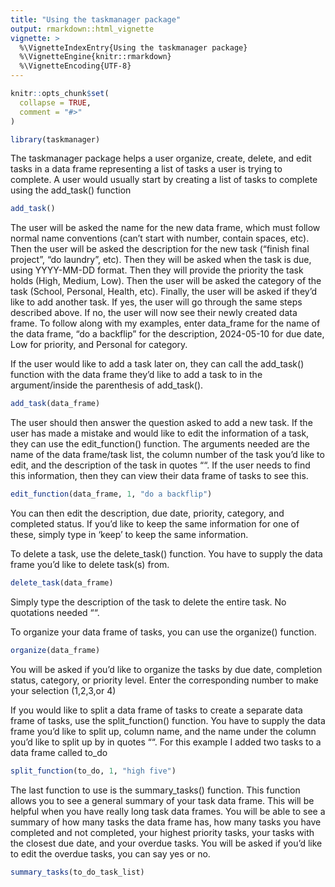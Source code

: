 ```yaml
---
title: "Using the taskmanager package"
output: rmarkdown::html_vignette
vignette: >
  %\VignetteIndexEntry{Using the taskmanager package}
  %\VignetteEngine{knitr::rmarkdown}
  %\VignetteEncoding{UTF-8}
---
```


```r
knitr::opts_chunk$set(
  collapse = TRUE,
  comment = "#>"
)
```

```r
library(taskmanager)
```

The taskmanager package helps a user organize, create, delete, and edit tasks in a data frame representing a list of tasks a user is trying to complete. A user would usually start by creating a list of tasks to complete using the add_task() function

```r
add_task()
```

The user will be asked the name for the new data frame, which must follow normal name conventions (can't start with number, contain spaces, etc). Then the user will be asked the description for the new task ("finish final project", "do laundry", etc). Then they will be asked when the task is due, using YYYY-MM-DD format. Then they will provide the priority the task holds (High, Medium, Low). Then the user will be asked the category of the task (School, Personal, Health, etc). Finally, the user will be asked if they'd like to add another task. If yes, the user will go through the same steps described above. If no, the user will now see their newly created data frame. 
To follow along with my examples, enter data_frame for the name of the data frame, "do a backflip" for the description, 2024-05-10 for due date, Low for priority, and Personal for category.

If the user would like to add a task later on, they can call the add_task() function with the data frame they'd like to add a task to in the argument/inside the parenthesis of add_task(). 

```r
add_task(data_frame)
```

The user should then answer the question asked to add a new task.
If the user has made a mistake and would like to edit the information of a task, they can use the edit_function() function. The arguments needed are the name of the data frame/task list, the column number of the task you'd like to edit, and the description of the task in quotes "". If the user needs to find this information, then they can view their data frame of tasks to see this.

```r
edit_function(data_frame, 1, "do a backflip")
```

You can then edit the description, due date, priority, category, and completed status. If you'd like to keep the same information for one of these, simply type in 'keep' to keep the same information.

To delete a task, use the delete_task() function. You have to supply the data frame you'd like to delete task(s) from. 

```r
delete_task(data_frame)
```

Simply type the description of the task to delete the entire task. No quotations needed "".

To organize your data frame of tasks, you can use the organize() function. 

```r
organize(data_frame)
```

You will be asked if you'd like to organize the tasks by due date, completion status, category, or priority level. Enter the corresponding number to make your selection (1,2,3,or 4)

If you would like to split a data frame of tasks to create a separate data frame of tasks, use the split_function() function. You have to supply the data frame you'd like to split up, column name, and the name under the column you'd like to split up by in quotes "".
For this example I added two tasks to a data frame called to_do

```r
split_function(to_do, 1, "high five")
```

The last function to use is the summary_tasks() function. This function allows you to see a general summary of your task data frame. This will be helpful when you have really long task data frames. You will be able to see a summary of how many tasks the data frame has, how many tasks you have completed and not completed, your highest priority tasks, your tasks with the closest due date, and your overdue tasks. You will be asked if you'd like to edit the overdue tasks, you can say yes or no.

```r
summary_tasks(to_do_task_list)
```

